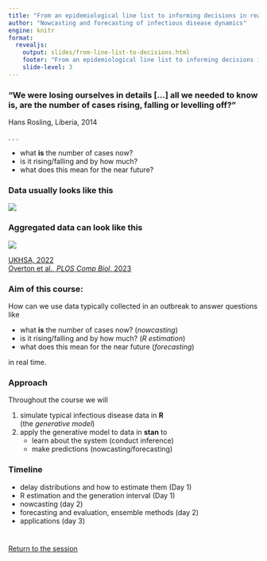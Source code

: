 ```yaml
---
title: "From an epidemiological line list to informing decisions in real-time"
author: "Nowcasting and forecasting of infectious disease dynamics"
engine: knitr
format:
  revealjs:
    output: slides/from-line-list-to-decisions.html
    footer: "From an epidemiological line list to informing decisions in real-time"
    slide-level: 3
---
```


### "We were losing ourselves in details [...] all we needed to know is, are the number of cases rising, falling or levelling off?"

Hans Rosling, Liberia, 2014

. . .

- what **is** the number of cases now?
- is it rising/falling and by how much?
- what does this mean for the near future?

### Data usually looks like this

![](figures/linelist.png)

### Aggregated data can look like this {.smaller}

![](figures/monkeypox_delayed.png)

[UKHSA, 2022](https://www.gov.uk/government/publications/monkeypox-outbreak-technical-briefings/investigation-into-monkeypox-outbreak-in-england-technical-briefing-1) <br>
[Overton et al., *PLOS Comp Biol*, 2023](https://doi.org/10.1371/journal.pcbi.1011463)

### Aim of this course:

How can we use data typically collected in an outbreak to answer questions like

- what **is** the number of cases now? (*nowcasting*)
- is it rising/falling and by how much? (*R estimation*)
- what does this mean for the near future (*forecasting*)

in real time.

### Approach

Throughout the course we will

1. simulate typical infectious disease data in **R** <br>
(the *generative model*)
2. apply the generative model to data in **stan** to 
   - learn about the system (conduct inference)
   - make predictions (nowcasting/forecasting)

### Timeline

::: {.incremental}
- delay distributions and how to estimate them (Day 1)
- R estimation and the generation interval (Day 1)
- nowcasting (day 2)
- forecasting and evaluation, ensemble methods (day 2)
- applications (day 3)
:::

#

[Return to the session](../introduction-and-course-overview)
